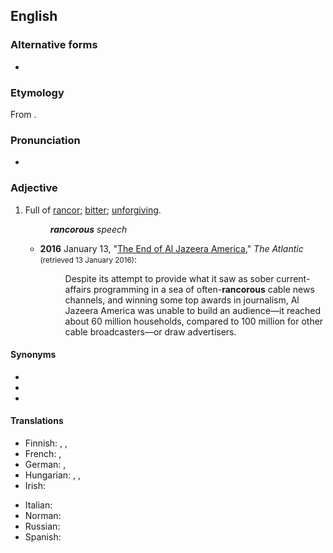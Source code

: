==English==

===Alternative forms===
* {{l|en|rancourous}}

===Etymology===
From {{suffix|en|rancor|ous}}.

===Pronunciation===
* {{a|UK}} {{IPA|/ˈɹæŋ.kəɹ.əs/|lang=en}}

===Adjective===
{{en-adj}}

# Full of [[rancor]]; [[bitter]]; [[unforgiving]].
#: '''''rancorous''' speech''
#* '''2016''' January 13, "[http://www.theatlantic.com/business/archive/2016/01/al-jazeera-america-is-shutting-down/424011/ The End of Al Jazeera America]," ''The Atlantic'' <small>(retrieved 13 January 2016)</small>:
#*: Despite its attempt to provide what it saw as sober current-affairs programming in a sea of often-'''rancorous''' cable news channels, and winning some top awards in journalism, Al Jazeera America was unable to build an audience—it reached about 60 million households, compared to 100 million for other cable broadcasters—or draw advertisers.

====Synonyms====
* {{l|en|malicious}}
* {{l|en|resentful}}
* {{l|en|venomous}}

====Translations====
{{trans-top|full of rancor}}
* Finnish: {{t|fi|katkeroitunut}}, {{t|fi|kaunaa kantava}}, {{t|fi|kaunainen}}
* French: {{t+|fr|rancunier}}, {{t+|fr|acrimonieux}}
* German: {{t+|de|nachtragend}}, {{t+|de|rachsüchtig}}
* Hungarian: {{t+|hu|haragtartó}}, {{t|hu|gyűlölködő}}, {{t+|hu|rosszindulatú}}
* Irish: {{t|ga|aiciseach}}
{{trans-mid}}
* Italian: {{t|it|rancoroso}}
* Norman: {{t|nrf|rantcheunyi}}
* Russian: {{t+|ru|злопамятный}}
* Spanish: {{t|es|rencoroso}}
{{trans-bottom}}